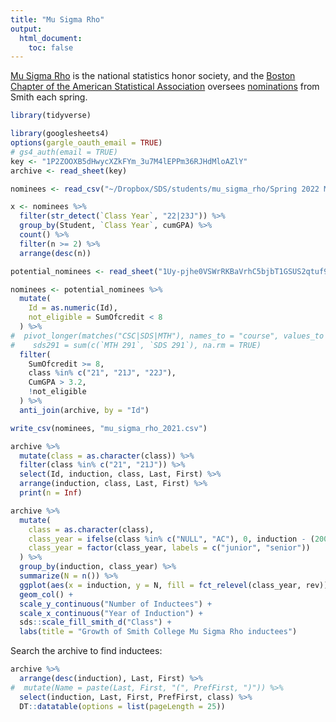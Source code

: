 ```yaml
---
title: "Mu Sigma Rho"
output:
  html_document:
    toc: false
---
```


[Mu Sigma Rho](http://www.stat.purdue.edu/~mccabe/msr/) is the national statistics honor society, and the [Boston Chapter of the American Statistical Association](https://community.amstat.org/bostonchapter/home) oversees [nominations](http://www.colby.edu/musigmarho/) from Smith each spring.


```r
library(tidyverse)
```

```r
library(googlesheets4)
options(gargle_oauth_email = TRUE)
# gs4_auth(email = TRUE)
key <- "1P2ZOOXB5dHwycXZkFYm_3u7M4lEPPm36RJHdMloAZlY"
archive <- read_sheet(key)
```

```r
nominees <- read_csv("~/Dropbox/SDS/students/mu_sigma_rho/Spring 2022 Mu sigma Rho.xlsx - mu sigma rho.csv")

x <- nominees %>%
  filter(str_detect(`Class Year`, "22|23J")) %>%
  group_by(Student, `Class Year`, cumGPA) %>%
  count() %>%
  filter(n >= 2) %>%
  arrange(desc(n))
```


```r
potential_nominees <- read_sheet("1Uy-pjhe0VSWrRKBaVrhC5bjbT1GSUS2qtuf9Eth3e_c")

nominees <- potential_nominees %>%
  mutate(
    Id = as.numeric(Id),
    not_eligible = SumOfcredit < 8
  ) %>%
#  pivot_longer(matches("CSC|SDS|MTH"), names_to = "course", values_to = "taken")
#    sds291 = sum(c(`MTH 291`, `SDS 291`), na.rm = TRUE)
  filter(
    SumOfcredit >= 8, 
    class %in% c("21", "21J", "22J"),
    CumGPA > 3.2,
    !not_eligible
  ) %>%
  anti_join(archive, by = "Id")

write_csv(nominees, "mu_sigma_rho_2021.csv")
```

```r
archive %>%
  mutate(class = as.character(class)) %>%
  filter(class %in% c("21", "21J")) %>%
  select(Id, induction, class, Last, First) %>%
  arrange(induction, class, Last, First) %>%
  print(n = Inf)
```


```r
archive %>%
  mutate(
    class = as.character(class),
    class_year = ifelse(class %in% c("NULL", "AC"), 0, induction - (2000 + parse_number(class))),
    class_year = factor(class_year, labels = c("junior", "senior"))
  ) %>%
  group_by(induction, class_year) %>%
  summarize(N = n()) %>%
  ggplot(aes(x = induction, y = N, fill = fct_relevel(class_year, rev))) +
  geom_col() +
  scale_y_continuous("Number of Inductees") + 
  scale_x_continuous("Year of Induction") + 
  sds::scale_fill_smith_d("Class") + 
  labs(title = "Growth of Smith College Mu Sigma Rho inductees")
```

Search the archive to find inductees:

```r
archive %>%
  arrange(desc(induction), Last, First) %>%
#  mutate(Name = paste(Last, First, "(", PrefFirst, ")")) %>%
  select(induction, Last, First, PrefFirst, class) %>%
  DT::datatable(options = list(pageLength = 25))
```

